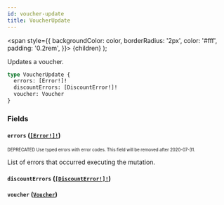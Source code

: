 ```yaml
---
id: voucher-update
title: VoucherUpdate
---
```


<span
style={{
      backgroundColor: color,
      borderRadius: '2px',
      color: '#fff',
      padding: '0.2rem',
    }}>
{children}
</span>
);

Updates a voucher.

```graphql
type VoucherUpdate {
  errors: [Error!]!
  discountErrors: [DiscountError!]!
  voucher: Voucher
}
```

### Fields

#### `errors` ([`[Error!]!`](/api-reference/objects/error.mdx))

<sub><sup><Tag color="#ffba00">DEPRECATED</Tag> Use typed errors with error codes. This field will be removed after 2020-07-31.</sup></sub>

List of errors that occurred executing the mutation.

#### `discountErrors` ([`[DiscountError!]!`](/api-reference/objects/discount-error.mdx))

#### `voucher` ([`Voucher`](/api-reference/objects/voucher.mdx))
